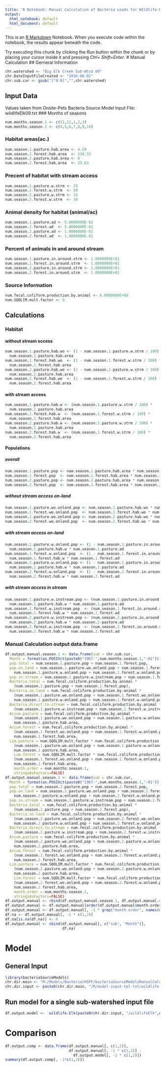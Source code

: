 ```yaml
---
title: 'R Notebook: Manual Calculation of Bacteria Loads for WIldlife-Elk Model'
output:
  html_notebook: default
  html_document: default
---
```


This is an [R Markdown](http://rmarkdown.rstudio.com) Notebook. When you execute code within the notebook, the results appear beneath the code. 

Try executing this chunk by clicking the *Run* button within the chunk or by placing your cursor inside it and pressing *Ctrl+ Shift+Enter*. 
# Manual Calculation
## Gerneral Information
```r
chr.watershed <- "Big Elk Creek Sub-Wtsd 09"
chr.DateInputFileCreated <- "2016-06-02"
chr.sub.cur <- gsub("[^0-9]","",chr.watershed)
```
## Input Data
Values taken from Onsite-Pets Bacteria Source Model Input File: wildlifeElk09.txt
### Months of seasons
```r
num.months.season.1 <- c(11,12,1,2,3)
num.months.season.2 <- c(4,5,6,7,8,9,10)
```
### Habitat areas(ac.)
```r
num.season.1.pasture.hab.area <- 4.59
num.season.1.forest.hab.area  <- 234.33
num.season.2.pasture.hab.area <- 0
num.season.2.forest.hab.area  <- 25.63
```
### Precent of habitat with stream access
```r
num.season.1.pasture.w.strm <- 25
num.season.1.forest.w.strm  <- 50
num.season.2.pasture.w.strm <- 15
num.season.2.forest.w.strm  <- 39
```
### Animal density for habitat (animal/ac)
```r
num.season.1.pasture.ad <- 5.0000000E-02
num.season.1.forest.ad  <- 5.0000000E-02
num.season.2.pasture.ad <- 1.0000000E-02
num.season.2.forest.ad  <- 1.0000000E-02
```
### Percent of animals in and around stream
```r
num.season.1.pasture.in.around.strm <- 1.0000000E+01
num.season.1.forest.in.around.strm  <- 1.0000000E+01
num.season.2.pasture.in.around.strm <- 1.0000000E+01
num.season.2.forest.in.around.strm  <- 1.0000000E+01
```
### Source Information
```r
num.fecal.coliform.production.by.animal <- 8.6000000E+08
num.SQOLIM.mult.factor <- 9
```
## Calculations
### Habitat
#### without stream sccess
```r
num.season.1.pasture.hab.wo <- (1 - num.season.1.pasture.w.strm / 100) * 
  num.season.1.pasture.hab.area
num.season.1.forest.hab.wo  <- (1 - num.season.1.forest.w.strm / 100) * 
  num.season.1.forest.hab.area
num.season.2.pasture.hab.wo <- (1 - num.season.2.pasture.w.strm / 100) * 
  num.season.2.pasture.hab.area
num.season.2.forest.hab.wo  <- (1 - num.season.2.forest.w.strm / 100) * 
  num.season.2.forest.hab.area
```
#### with stream access
```r
num.season.1.pasture.hab.w <- (num.season.1.pasture.w.strm / 100) * 
  num.season.1.pasture.hab.area
num.season.1.forest.hab.w  <- (num.season.1.forest.w.strm / 100) * 
  num.season.1.forest.hab.area
num.season.2.pasture.hab.w <- (num.season.2.pasture.w.strm / 100) * 
  num.season.2.pasture.hab.area
num.season.2.forest.hab.w  <- (num.season.2.forest.w.strm / 100) * 
  num.season.2.forest.hab.area
```
#### Populations
##### overall
```r
num.season.1.pasture.pop <- num.season.1.pasture.hab.area * num.season.1.pasture.ad
num.season.1.forest.pop  <- num.season.1.forest.hab.area * num.season.1.forest.ad
num.season.2.pasture.pop <- num.season.2.pasture.hab.area * num.season.2.pasture.ad
num.season.2.forest.pop  <- num.season.2.forest.hab.area * num.season.2.forest.ad
```
##### without stream access on-land
```r
num.season.1.pasture.wo.onland.pop <- num.season.1.pasture.hab.wo * num.season.1.pasture.ad
num.season.1.forest.wo.onland.pop  <- num.season.1.forest.hab.wo * num.season.1.forest.ad
num.season.2.pasture.wo.onland.pop <- num.season.2.pasture.hab.wo * num.season.2.pasture.ad
num.season.2.forest.wo.onland.pop  <- num.season.2.forest.hab.wo * num.season.2.forest.ad
```
##### with stream access on-land
```r
num.season.1.pasture.w.onland.pop <- (1 - num.season.1.pasture.in.around.strm / 100) * 
  num.season.1.pasture.hab.w * num.season.1.pasture.ad
num.season.1.forest.w.onland.pop  <- (1 - num.season.1.forest.in.around.strm / 100) * 
  num.season.1.forest.hab.w * num.season.1.forest.ad
num.season.2.pasture.w.onland.pop <- (1 - num.season.2.pasture.in.around.strm / 100) * 
  num.season.2.pasture.hab.w * num.season.2.pasture.ad
num.season.2.forest.w.onland.pop  <- (1 - num.season.2.forest.in.around.strm / 100) * 
  num.season.2.forest.hab.w * num.season.2.forest.ad
```
##### with stream access in stream
```r
num.season.1.pasture.w.instream.pop <- (num.season.1.pasture.in.around.strm / 100) * 
  num.season.1.pasture.hab.w * num.season.1.pasture.ad
num.season.1.forest.w.instream.pop  <- (num.season.1.forest.in.around.strm / 100) * 
  num.season.1.forest.hab.w * num.season.1.forest.ad
num.season.2.pasture.w.instream.pop <- (num.season.2.pasture.in.around.strm / 100) * 
  num.season.2.pasture.hab.w * num.season.2.pasture.ad
num.season.2.forest.w.instream.pop  <- (num.season.2.forest.in.around.strm / 100) * 
  num.season.2.forest.hab.w * num.season.2.forest.ad
```
### Manual Calculation output data.frame
```r
df.output.manual.season.1 <- data.frame(sub = chr.sub.cur,
  Month = format(as.POSIXct(paste0("1967-",num.months.season.1,"-01")), format = "%b"),
  pop.total = num.season.1.pasture.pop + num.season.1.forest.pop,
  pop.on.land = num.season.1.pasture.wo.onland.pop + num.season.1.forest.wo.onland.pop + 
    num.season.1.pasture.w.onland.pop + num.season.1.forest.w.onland.pop,
  pop.in.stream = num.season.1.pasture.w.instream.pop + num.season.1.forest.w.instream.pop,
  Bacteria.total = num.fecal.coliform.production.by.animal * 
    (num.season.1.pasture.pop + num.season.1.forest.pop),
  Bacteria.on.land = num.fecal.coliform.production.by.animal * 
    (num.season.1.pasture.wo.onland.pop + num.season.1.forest.wo.onland.pop + 
    num.season.1.pasture.w.onland.pop + num.season.1.forest.w.onland.pop),
  Bacteria.direct.to.stream = num.fecal.coliform.production.by.animal * 
    (num.season.1.pasture.w.instream.pop + num.season.1.forest.w.instream.pop),
  Accum.pasture = num.fecal.coliform.production.by.animal * 
    (num.season.1.pasture.wo.onland.pop + num.season.1.pasture.w.onland.pop) / 
    num.season.1.pasture.hab.area,
  Accum.forest = num.fecal.coliform.production.by.animal * 
    (num.season.1.forest.wo.onland.pop + num.season.1.forest.w.onland.pop) / 
    num.season.1.forest.hab.area,
  Lim.pasture = num.SQOLIM.mult.factor * num.fecal.coliform.production.by.animal * 
    (num.season.1.pasture.wo.onland.pop + num.season.1.pasture.w.onland.pop) / 
    num.season.1.pasture.hab.area,
    Lim.forest = num.SQOLIM.mult.factor * num.fecal.coliform.production.by.animal * 
    (num.season.1.forest.wo.onland.pop + num.season.1.forest.w.onland.pop) / 
    num.season.1.forest.hab.area,
    month.order = num.months.season.1,
    stringsAsFactors=FALSE)
df.output.manual.season.2 <- data.frame(sub = chr.sub.cur,
  Month = format(as.POSIXct(paste0("1967-",num.months.season.2,"-01")), format = "%b"),
  pop.total = num.season.2.pasture.pop + num.season.2.forest.pop,
  pop.on.land = num.season.2.pasture.wo.onland.pop + num.season.2.forest.wo.onland.pop + 
    num.season.2.pasture.w.onland.pop + num.season.2.forest.w.onland.pop,
  pop.in.stream = num.season.2.pasture.w.instream.pop + num.season.2.forest.w.instream.pop,
  Bacteria.total = num.fecal.coliform.production.by.animal * 
    (num.season.2.pasture.pop + num.season.2.forest.pop),
  Bacteria.on.land = num.fecal.coliform.production.by.animal * 
    (num.season.2.pasture.wo.onland.pop + num.season.2.forest.wo.onland.pop + 
    num.season.2.pasture.w.onland.pop + num.season.2.forest.w.onland.pop),
  Bacteria.direct.to.stream = num.fecal.coliform.production.by.animal * 
    (num.season.2.pasture.w.instream.pop + num.season.2.forest.w.instream.pop),
  Accum.pasture = num.fecal.coliform.production.by.animal * 
    (num.season.2.pasture.wo.onland.pop + num.season.2.pasture.w.onland.pop) / 
    num.season.2.pasture.hab.area,
  Accum.forest = num.fecal.coliform.production.by.animal * 
    (num.season.2.forest.wo.onland.pop + num.season.2.forest.w.onland.pop) / 
    num.season.2.forest.hab.area,
  Lim.pasture = num.SQOLIM.mult.factor * num.fecal.coliform.production.by.animal * 
    (num.season.2.pasture.wo.onland.pop + num.season.2.pasture.w.onland.pop) / 
    num.season.2.pasture.hab.area,
    Lim.forest = num.SQOLIM.mult.factor * num.fecal.coliform.production.by.animal * 
    (num.season.2.forest.wo.onland.pop + num.season.2.forest.w.onland.pop) / 
    num.season.2.forest.hab.area,
    month.order = num.months.season.2,
    stringsAsFactors=FALSE)
df.output.manual <- rbind(df.output.manual.season.1, df.output.manual.season.2)
df.output.manual <- df.output.manual[order(df.output.manual$month.order), ]
df.output.manual <- df.output.manual[, -1 * grep("month.order", names(df.output.manual))]
df.na <- df.output.manual[, -1 * c(1,2)]
df.na[is.na(df.na)] <- 0
df.output.manual <- cbind(df.output.manual[, c("sub", "Month")],
                          df.na)
```
# Model
## General Input
```r
library(bacteriaSourceModels)
chr.dir.main <- "M:/Models/Bacteria/HSPF/bacteriaSourceModelsManualCalc"
chr.dir.input <- paste0(chr.dir.main, "/R/model-input-tpl-txt/wildlife-elk")
```
## Run model for a single sub-watershed input file
```r
df.output.model <-  wildlife.Elk(paste0(chr.dir.input, "/wildlifeElk",chr.sub.cur, ".txt"))
```
# Comparison
```r
df.output.comp <- data.frame(df.output.manual[, c(1,2)], 
                             df.output.manual[, -1 * c(1,2)] - 
                               df.output.model[, -1 * c(1,2)])
summary(df.output.comp[, -1*c(1,2)])
```
